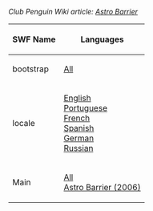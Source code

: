 ''Club Penguin Wiki article: [[clubpenguinwiki:Astro Barrier|Astro Barrier]]''

<center>
{|class="wikitable" border="1"
!SWF Name
!Languages
|-
|bootstrap||[[Media:GamesAstroBarrierBootstrap.swf|All]]
|-
|locale||[[Media:GamesAstroEnLocale.swf|English]]<br>[[Media:GamesAstroPtLocale.swf|Portuguese]]<br>[[Media:GamesAstroFrLocale.swf|French]]<br>[[Media:GamesAstroEsLocale.swf|Spanish]]<br>[[Media:GamesAstroDeLocale.swf|German]]<br>[[Media:GamesAstroBarrierLangRULocale.swf|Russian]]
|-
|Main||[[Media:GamesAstroBarrierMain.swf|All]]<br>
[[Media:AstroBarrier2006.swf|Astro Barrier (2006)]]
|}
</center>
